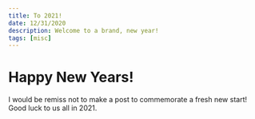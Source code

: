 ```yaml
---
title: To 2021!
date: 12/31/2020
description: Welcome to a brand, new year!
tags: [misc]
---
```


# Happy New Years!

I would be remiss not to make a post to commemorate a fresh new start! Good luck
to us all in 2021.
